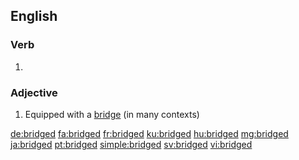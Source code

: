 ==English==

===Verb===
{{head|en|verb form}}

# {{en-past of|bridge}}

===Adjective===
{{en-adj}}

# Equipped with a [[bridge]] (in many contexts)

[[de:bridged]]
[[fa:bridged]]
[[fr:bridged]]
[[ku:bridged]]
[[hu:bridged]]
[[mg:bridged]]
[[ja:bridged]]
[[pt:bridged]]
[[simple:bridged]]
[[sv:bridged]]
[[vi:bridged]]